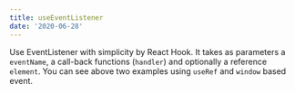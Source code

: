 ```yaml
---
title: useEventListener
date: '2020-06-28'
---
```


Use EventListener with simplicity by React Hook.
It takes as parameters a `eventName`, a call-back functions (`handler`) and optionally a reference `element`.
You can see above two examples using `useRef` and `window` based event.
